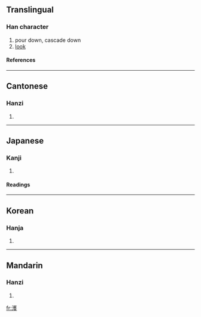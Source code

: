 ==Translingual==
===Han character===
{{Han char|rn=85|rad=水|as=14|sn=17|four=3414<sub>7</sub>|canj=水廿人水 (ETOE)}}
# pour down, cascade down
# [[look]]
====References====
{{Han ref|kx=0656.210|dkj=18517|dj=1067.050|hdz=31752.170|uh=6FE9|ud=28649|bh=C0E2|bd=49378}}

----
==Cantonese==
===Hanzi===
{{yue-hanzi|jyut=|y=wok6}}
# {{defn|Cantonese}}

----
==Japanese==
===Kanji===
{{ja-kanji|grade=|rs=水14}}
# {{defn|Japanese}} 
====Readings====
{{ja-readings|on=[[かく]] (kaku), [[わく]] (waku)|kun=}}

----
==Korean==
===Hanja===
{{ko-hanja|hangeul=호|eumhun=|rv=ho|mr=ho|y=ho}}
# {{defn|Korean}}

----
==Mandarin==
===Hanzi===
{{cmn-hanzi|pin=[[huò]] ([[huo4]])|wg=huo<sup>4</sup>}}
# {{defn|Mandarin}}

[[fr:濩]]